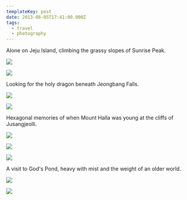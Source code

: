 ```yaml
---
templateKey: post
date: 2013-08-05T17:41:00.000Z
tags:
  - travel
  - photography
---
```

Alone on Jeju Island, climbing the grassy slopes of Sunrise Peak.

![](../../assets/photos/20130804-IMG_8930.jpg)

![](../../assets/photos/20130804-IMG_8994.jpg)

Looking for the holy dragon beneath Jeongbang Falls.

![](../../assets/photos/20130804-IMG_9012.jpg)

![](../../assets/photos/20130804-IMG_9040.jpg)

Hexagonal memories of when Mount Halla was young at the cliffs of Jusangjeolli.

![](../../assets/photos/20130805-IMG_9211.jpg)

![](../../assets/photos/20130805-IMG_9214.jpg)

![](../../assets/photos/20130804-IMG_9106.jpg)

A visit to God's Pond, heavy with mist and the weight of an older world.

![](../../assets/photos/20130805-IMG_9244.jpg)

![](../../assets/photos/20130805-IMG_9267.jpg)
